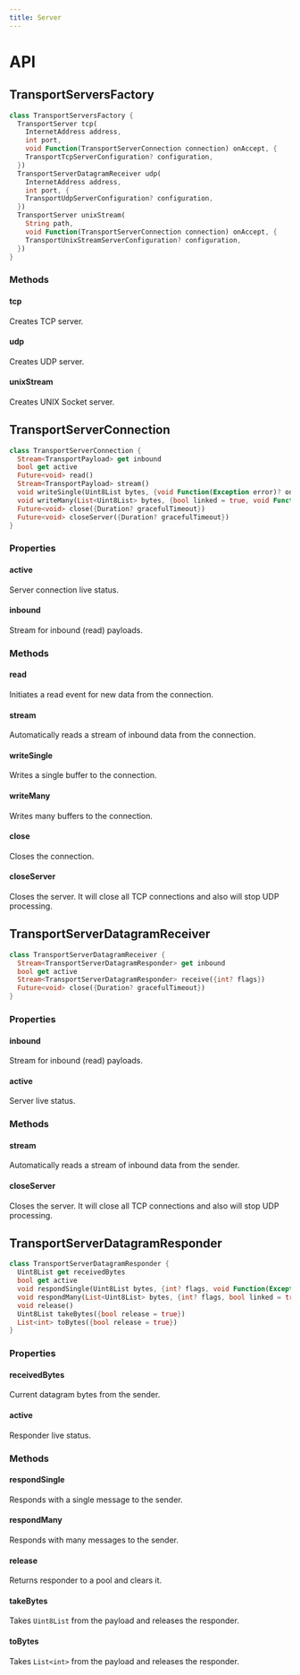 ```yaml
---
title: Server
---
```


# API

## TransportServersFactory

```dart title="Declaration"
class TransportServersFactory {
  TransportServer tcp(
    InternetAddress address,
    int port,
    void Function(TransportServerConnection connection) onAccept, {
    TransportTcpServerConfiguration? configuration,
  })
  TransportServerDatagramReceiver udp(
    InternetAddress address,
    int port, {
    TransportUdpServerConfiguration? configuration,
  })
  TransportServer unixStream(
    String path,
    void Function(TransportServerConnection connection) onAccept, {
    TransportUnixStreamServerConfiguration? configuration,
  })
}
```

### Methods

#### tcp

Creates TCP server.

#### udp

Creates UDP server.

#### unixStream

Creates UNIX Socket server.

## TransportServerConnection

```dart title="Declaration"
class TransportServerConnection {
  Stream<TransportPayload> get inbound
  bool get active
  Future<void> read()
  Stream<TransportPayload> stream()
  void writeSingle(Uint8List bytes, {void Function(Exception error)? onError, void Function()? onDone})
  void writeMany(List<Uint8List> bytes, {bool linked = true, void Function(Exception error)? onError, void Function()? onDone})
  Future<void> close({Duration? gracefulTimeout})
  Future<void> closeServer({Duration? gracefulTimeout})
}
```

### Properties

#### active

Server connection live status.

#### inbound

Stream for inbound (read) payloads.

### Methods

#### read

Initiates a read event for new data from the connection.

#### stream

Automatically reads a stream of inbound data from the connection.

#### writeSingle

Writes a single buffer to the connection.

#### writeMany

Writes many buffers to the connection.

#### close

Closes the connection.

#### closeServer

Closes the server. It will close all TCP connections and also will stop UDP processing.

## TransportServerDatagramReceiver

```dart title="Declaration"
class TransportServerDatagramReceiver {
  Stream<TransportServerDatagramResponder> get inbound
  bool get active
  Stream<TransportServerDatagramResponder> receive({int? flags})
  Future<void> close({Duration? gracefulTimeout})
}
```

### Properties

#### inbound

Stream for inbound (read) payloads.

#### active

Server live status.

### Methods

#### stream

Automatically reads a stream of inbound data from the sender.

#### closeServer

Closes the server. It will close all TCP connections and also will stop UDP processing.

## TransportServerDatagramResponder

```dart title="Declaration"
class TransportServerDatagramResponder {
  Uint8List get receivedBytes
  bool get active
  void respondSingle(Uint8List bytes, {int? flags, void Function(Exception error)? onError, void Function()? onDone})
  void respondMany(List<Uint8List> bytes, {int? flags, bool linked = true, void Function(Exception error)? onError, void Function()? onDone})
  void release()
  Uint8List takeBytes({bool release = true})
  List<int> toBytes({bool release = true})
}
```
### Properties

#### receivedBytes

Current datagram bytes from the sender.

#### active

Responder live status.

### Methods

#### respondSingle

Responds with a single message to the sender.

#### respondMany

Responds with many messages to the sender.

#### release

Returns responder to a pool and clears it.

#### takeBytes

Takes `Uint8List` from the payload and releases the responder.

#### toBytes

Takes `List<int>` from the payload and releases the responder.